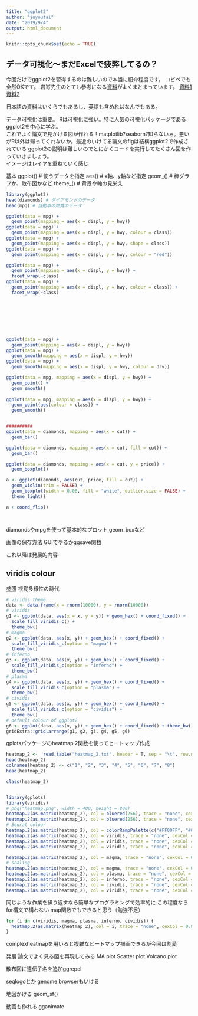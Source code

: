 ```yaml
---
title: "ggplot2"
author: "juyoutai"
date: "2019/9/4"
output: html_document
---
```


```r
knitr::opts_chunk$set(echo = TRUE)
```

## データ可視化〜まだExcelで疲弊してるの？
今回だけでggplot2を習得するのは難しいので本当に紹介程度です。
コピペでも全然OKです。
岩嵜先生のとても参考になる[資料](https://heavywatal.github.io/slides/nagoya2018/2-ggplot.html)がよくまとまっています。
[資料1](https://researchmap.jp/index.php?action=multidatabase_action_main_filedownload&download_flag=1&upload_id=162965&metadata_id=164932)
[資料2](https://mrunadon.github.io/%E6%A6%82%E8%A6%81%E3%82%92%E3%81%8A%E3%81%95%E3%81%88%E3%81%A6ggplot2%E3%82%92%E4%BD%BF%E3%81%84%E3%81%93%E3%81%AA%E3%81%99%E3%83%81%E3%83%A5%E3%83%BC%E3%83%88%E3%83%AA%E3%82%A2%E3%83%AB%E3%81%A8%E3%82%B3%E3%83%BC%E3%83%89%E9%9B%86/)

日本語の資料はいくらでもあるし、英語も含めればなんでもある。


データ可視化は重要。
Rは可視化に強い。特に人気の可視化パッケージであるggplot2を中心に学ぶ。  
これでよく論文で見かける図が作れる！matplotlib?seaborn?知らないぁ。悪いがR以外は帰ってくれないか。最近のいけてる論文のfigは結構ggplot2で作成されている
ggplot2の説明は難しいのでとにかくコードを実行してたくさん図を作っていきましょう。  
イメージはレイヤを重ねていく感じ

基本
ggplot() # 使うデータを指定
aes() # x軸、y軸など指定
geom_() # 棒グラフか、散布図かなど
theme_() # 背景や軸の見栄え


```r
library(ggplot2)
head(diamonds) # ダイアモンドのデータ
head(mpg) # 自動車の燃費のデータ

ggplot(data = mpg) +
  geom_point(mapping = aes(x = displ, y = hwy))
ggplot(data = mpg) +
  geom_point(mapping = aes(x = displ, y = hwy, colour = class))
ggplot(data = mpg) +
  geom_point(mapping = aes(x = displ, y = hwy, shape = class))
ggplot(data = mpg) +
  geom_point(mapping = aes(x = displ, y = hwy, colour = "red"))

ggplot(data = mpg) +
  geom_point(mapping = aes(x = displ, y = hwy)) +
  facet_wrap(~class)
ggplot(data = mpg) +
  geom_point(mapping = aes(x = displ, y = hwy, colour = class)) +
  facet_wrap(~class)








ggplot(data = mpg) +
  geom_point(mapping = aes(x = displ, y = hwy))
ggplot(data = mpg) +
  geom_smooth(mapping = aes(x = displ, y = hwy))
ggplot(data = mpg) +
  geom_smooth(mapping = aes(x = displ, y = hwy, colour = drv))

ggplot(data = mpg, mapping = aes(x = displ, y = hwy)) +
  geom_point() +
  geom_smooth()
  
ggplot(data = mpg, mapping = aes(x = displ, y = hwy)) +
  geom_point(aes(colour = class)) +
  geom_smooth()


##########
ggplot(data = diamonds, mapping = aes(x = cut)) +
  geom_bar()

ggplot(data = diamonds, mapping = aes(x = cut, fill = cut)) +
  geom_bar()

ggplot(data = diamonds, mapping = aes(x = cut, y = price)) +
  geom_boxplot()

a <- ggplot(diamonds, aes(cut, price, fill = cut)) +
  geom_violin(trim = FALSE) +
  geom_boxplot(width = 0.08, fill = "white", outlier.size = FALSE) +
  theme_light()

a + coord_flip()




```

diamondsやmpgを使って基本的なプロット
geom_boxなど


画像の保存方法
GUIでやるかggsave関数


これ以降は発展的内容


## viridis colour
[参照](https://cran.r-project.org/web/packages/viridis/vignettes/intro-to-viridis.html)
視覚多様性の時代
```r
# viridis theme
data <- data.frame(x = rnorm(10000), y = rnorm(10000))
# viridis
g1 <- ggplot(data, aes(x = x, y = y)) + geom_hex() + coord_fixed() +
  scale_fill_viridis_c() +
  theme_bw()
# magma
g2 <- ggplot(data, aes(x, y)) + geom_hex() + coord_fixed() +
  scale_fill_viridis_c(option = "magma") +
  theme_bw()
# inferno
g3 <- ggplot(data, aes(x, y)) + geom_hex() + coord_fixed() +
  scale_fill_viridis_c(option = "inferno") +
  theme_bw()
# plasma
g4 <- ggplot(data, aes(x, y)) + geom_hex() + coord_fixed() +
  scale_fill_viridis_c(option = "plasma") +
  theme_bw()
# cividis
g5 <- ggplot(data, aes(x, y)) + geom_hex() + coord_fixed() +
  scale_fill_viridis_c(option = "cividis") +
  theme_bw()
# default colour of ggplot2
g6 <- ggplot(data, aes(x, y)) + geom_hex() + coord_fixed() + theme_bw()
gridExtra::grid.arrange(g1, g2, g3, g4, g5, g6)
```



gplotsパッケージのheatmap.2関数を使ってヒートマップ作成
```r
heatmap_2 <-  read.table("heatmap_2.txt", header = T, sep = "\t", row.names = 1)
head(heatmap_2)
colnames(heatmap_2) <- c("1", "2", "3", "4", "5", "6", "7", "8")
head(heatmap_2)

class(heatmap_2)


library(gplots)
library(viridis)
# png("heatmap.png", width = 400, height = 800)
heatmap.2(as.matrix(heatmap_2), col = bluered(256), trace = "none", cexCol = 0.9, cexRow = 0.5)
heatmap.2(as.matrix(heatmap_2), col = bluered(256), trace = "none", cexCol = 0.9, cexRow = 0.5, scale = "row") # scaling
# Seurat colour
heatmap.2(as.matrix(heatmap_2), col = colorRampPalette(c("#FF00FF", "#000000", "#FFFF00")), trace = "none", cexCol = 0.9, cexRow = 0.5, scale = "row")
heatmap.2(as.matrix(heatmap_2), col = viridis, trace = "none", cexCol = 0.9, cexRow = 0.5)
heatmap.2(as.matrix(heatmap_2), col = viridis, trace = "none", cexCol = 0.9, cexRow = 0.5, scale = "row")
heatmap.2(as.matrix(heatmap_2), col = viridis, trace = "none", cexCol = 0.9, cexRow = 0.5, scale = "col")

heatmap.2(as.matrix(heatmap_2), col = magma, trace = "none", cexCol = 0.9, cexRow = 0.5)
# scaling
heatmap.2(as.matrix(heatmap_2), col = magma, trace = "none", cexCol = 0.9, cexRow = 0.5, scale = "row")
heatmap.2(as.matrix(heatmap_2), col = plasma, trace = "none", cexCol = 0.9, cexRow = 0.5, scale = "row")
heatmap.2(as.matrix(heatmap_2), col = inferno, trace = "none", cexCol = 0.9, cexRow = 0.5, scale = "row")
heatmap.2(as.matrix(heatmap_2), col = cividis, trace = "none", cexCol = 0.9, cexRow = 0.5, scale = "row")
heatmap.2(as.matrix(heatmap_2), col = viridis, trace = "none", cexCol = 0.9, cexRow = 0.5, scale = "row")

```


同じような作業を繰り返すなら簡単なプログラミングで効率的に
この程度ならfor構文で構わない
map関数でもできると思う（勉強不足）
```r
for (i in c(viridis, magma, plasma, inferno, cividis)) {
  heatmap.2(as.matrix(heatmap_2), col = i, trace = "none", cexCol = 0.9, cexRow = 0.5, scale = "row")
}

```

complexheatmapを用いると複雑なヒートマップ描画できるが今回は割愛


発展
論文でよく見る図を再現してみる
MA plot
Scatter plot
Volcano plot



散布図に遺伝子名を追加ggrepel


seqlogoとか
genome browserもいける

地図かける geom_sf()

動画も作れる gganimate





